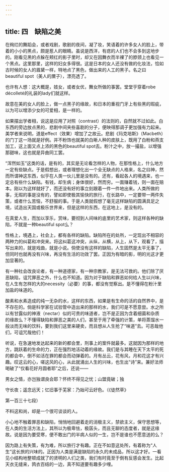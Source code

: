 ```yaml
---
---
---
```

title: 四　缺陷之美
---



在绚烂的舞蹈会，或者戏剧，歌剧的夜间，凝了妆，笑语着的许多女人的脸上，带着的小小的黑点，颇是惹人的眼睛。虽说是西洋，有痣的人们也不会多到这地步的。刚看见黑的点躲在颊红的影子里时，却又在因舞衣而半裸了的脖颈上也看见一个黑点。这里那里，这样的妇女多得很。这是日本的女人还没有做的化妆法，恰如古时候的女人的眉黛一样，特地点了黑色，做出来的人工的黑子。名之曰beautiful spot（美人的黡子），漂亮透了。

也许有人想：这大概是，妓女，或者女优，舞女所做的事罢。堂堂乎穿着robe décolleté的礼装的lady们就这样。

故意在美的女人的脸上，做一点黑子的缘故，和日本的重视门牙上有些黑的瑕疵，以为可以增添少女的可爱相，是一样的。

如果摆出学者相，说这是应用了对照（contrast）的法则的，自然就不过如此。白东西的旁边放点黑的，悲剧中间夹些喜剧的分子，便映得那调子更加强有力起来。美学者来说明，道是effect（效果）增加了之故云。悲剧《玛克培斯》（Macbeth）的门丁这一场就是好例。并不粉饰也就美的白晰人种的皮肤上，既用了白粉和燕支加工，这上面又点上浓的黑色的beautiful spot去。粉汁之中，放一撮盐，以增强那甜味，这也就是异曲同工罢。

“浑然如玉”这类的话，是有的，其实是无论看怎样的人物，在那性格上，什么地方一定有些缺点。于是假想出，或者理想化出一个全无缺点的人格来，名之曰神，然而所谓神这东西，似乎在人类一伙儿里是没有的。还有，看起各人的境遇来，也一定总有些什么缺陷。有钱，却生病；身体很好，然而穷。一面赚着钱，则一面在赔本。刚以为这样就好了，而还没有好的事立刻跟着一件一件地出来。人类所做的事，无瑕的事是没有的，譬如即使极其愉快的旅行，在长路中，一定要带一两件失策，或者什么苦恼，不舒服的事。于是人类就假想了毫无这样缺陷的圆满具足之境，试造出天国或极乐世界来，但是这样的东西，在这地上，是没有的。

在真爱人生，而加以享乐，赏味，要彻到人间味的底里的艺术家，则这样各种的缺陷，不就是一种beautiful spot么？

性格上，境遇上，社会上，都有各样的缺陷。缺陷所在的处所，一定现出不相容的两种力的纠葛和冲突来。将这纠葛这冲突，从纵，从横，从上，从下，观看了，描写出来的，就是戏曲，就是小说。倘使没有这样的缺陷，人生固然是太平无事了，但同时也就再没有兴味，再没有生活的功效了罢。正因为有暗的影，明的光这才更加显著的。

有一种社会改良论者，有一种道德家，有一种宗教家，是无法可救的。他们除了厌恶缺陷，诅咒罪恶之外，什么也不知道。因为对于缺陷和罪恶如何给人生以兴味，在人生有怎样的大的necessity（必要）的事，都没有觉察出。是不懂得在粉汁里加盐的味道的。

酸素和水素造成的纯一无杂的水，这样的东西，如果是有生命的活的自然界中，是不存在的。倘是科学家在试验管中造出来的那样的水，我们可是不愿意尝。水之所以有甘露似的神液（nectar）似的可贵的味道者，岂不是正因为含着细菌和杂质的缘故么？不懂得缺陷和罪恶之美的人们，甚至于用了牵强的计策，单将蒸馏水一般淡而无味的饮料，要到我们这里来硬卖，而且想从人生抢了“味道”去。可恶哉他们，可诅咒哉他们！

听说，在急速地发达起来的新的都会里，刑事上的案件就最多。这就因为那样的地方，跳跃着的生命的力，正在强烈地活动着的缘故。我们是与其睡在天下太平的死的都会中，倒不如活在罪的都会而动弹着的。月有丛云，花有风，月和花这才有兴趣。叹这云的心，嗟这风的心，从此就涌出人生的兴味，也生出“诗”来。兼好法师喝破了“仅看花好月圆者耶”之后，还说——

男女之情，亦岂独谓良会耶？怀终不得见之忧；山盟竟破；独

守长夜；遥念远天；忆旧事于芜家：乃始可云好色。（《徒然草》

第一百三十七段）

不料这和尚，却是一个很可谈谈的人。

小心地不触着罪恶和缺陷，悄悄地回避着走的消极主义，禁欲主义，保守思想等，在人类的生活方法上，其所以为极卑怯，极孱头，而且无聊的态度者，就是这缘故。说是因为要受寒，便不敢出门的半病人似的一生，岂不是谁也不愿意送的么？

因为路上有失策，有为难，所以旅行才有趣。正在不如意这处所，有着称为“人生”这长旅的兴味的。正因为人类是满是缺陷的永久的未成品，所以这才好。一看见小结构地整顿成就了的贤明的人们之类，我们有时竟至于倒有反感会发生。比起天衣无缝来，鹑衣百结的一边，真不知道要有趣多少哩。
